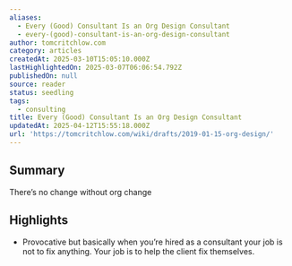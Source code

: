 ```yaml
---
aliases:
  - Every (Good) Consultant Is an Org Design Consultant
  - every-(good)-consultant-is-an-org-design-consultant
author: tomcritchlow.com
category: articles
createdAt: 2025-03-10T15:05:10.000Z
lastHighlightedOn: 2025-03-07T06:06:54.792Z
publishedOn: null
source: reader
status: seedling
tags:
  - consulting
title: Every (Good) Consultant Is an Org Design Consultant
updatedAt: 2025-04-12T15:55:18.000Z
url: 'https://tomcritchlow.com/wiki/drafts/2019-01-15-org-design/'
---
```

## Summary

There’s no change without org change

## Highlights

- Provocative but basically when you’re hired as a consultant your job is not to fix anything. Your job is to help the client fix themselves.
